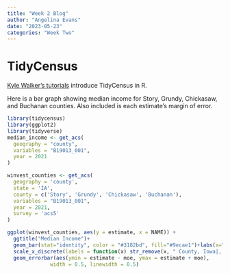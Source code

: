 ```yaml
---
title: "Week 2 Blog"
author: "Angelina Evans"
date: "2023-05-23"
categories: "Week Two"
---
```


# TidyCensus

[Kyle Walker's tutorials](https://walker-data.com/umich-workshop-2023/) introduce TidyCensus in R.

Here is a bar graph showing median income for Story, Grundy, Chickasaw, and Buchanan counties. Also included is each estimate's margin of error.

```r
library(tidycensus)
library(ggplot2)
library(tidyverse)
median_income <- get_acs(
  geography = "county",
  variables = "B19013_001",
  year = 2021
)

winvest_counties <- get_acs(
  geography = 'county',
  state = 'IA',
  county = c('Story', 'Grundy', 'Chickasaw', 'Buchanan'),
  variables = "B19013_001",
  year = 2021,
  survey = 'acs5' 
)

ggplot(winvest_counties, aes(y = estimate, x = NAME)) + 
  ggtitle("Median Income")+
  geom_bar(stat="identity", color = "#3182bd", fill="#9ecae1")+labs(x="county name",y="dollars")+
  scale_x_discrete(labels = function(x) str_remove(x, " County, Iowa|, Iowa"))+
  geom_errorbar(aes(ymin = estimate - moe, ymax = estimate + moe),
              width = 0.5, linewidth = 0.5)
```

